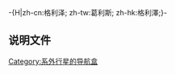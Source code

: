-{H|zh-cn:格利泽; zh-tw:葛利斯; zh-hk:格利澤;}-
{{Navbox
| name  = GJ 1214
| title = [[格利澤1214]][[行星系]]
|listclass = hlist
| state = {{{state|<noinclude>uncollapsed</noinclude>}}}
| style = width:50%
| group1 = 恒星
| list1 =
* [[格利澤1214]]
| group2 = 行星
| list2 =
* [[GJ 1214 b]]
}}<noinclude>
==说明文件==
{{Universe navboxes}}
[[Category:系外行星的导航盒]]
</noinclude>